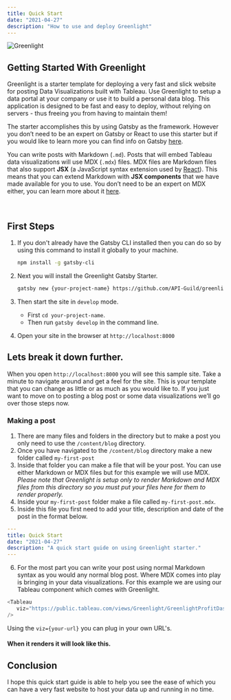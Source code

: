 ```yaml
---
title: Quick Start
date: "2021-04-27"
description: "How to use and deploy Greenlight"
---
```


![Greenlight](./greenlight-sideways.png)

## Getting Started With Greenlight

Greenlight is a starter template for deploying a very fast and slick website for posting Data Visualizations built with Tableau.
Use Greenlight to setup a data portal at your company or use it to build a personal data blog. This application is designed to be fast and easy to deploy, without relying on servers - thus freeing you from having to maintain them!

The starter accomplishes this by using Gatsby as the framework. However you don’t
need to be an expert on Gatsby or React to use this starter but if you would like
to learn more you can find info on Gatsby [here](https://www.gatsbyjs.com/).

You can write posts with Markdown (`.md`). Posts that will embed Tableau data visualizations will use MDX (`.mdx`) files. 
MDX files are Markdown files that also support **JSX** (a JavaScript syntax extension used by [React](https://reactjs.org/)). This means that you can extend Markdown with **JSX components** that we have made available for you to use.
You don’t need to be an expert on MDX either, you can learn more about it [here](https://mdxjs.com/).

<br />

## First Steps

1. If you don't already have the Gatsby CLI installed then you can do so by using this command to install it globally to your machine.

   ```bash
   npm install -g gatsby-cli
   ```

2. Next you will install the Greenlight Gatsby Starter.

   ```bash
   gatsby new {your-project-name} https://github.com/API-Guild/greenlight
   ```

3. Then start the site in `develop` mode.

   - First `cd your-project-name`.
   - Then run `gatsby develop` in the command line.

4. Open your site in the browser at `http://localhost:8000`
   <br />

## Lets break it down further.

When you open `http://localhost:8000` you will see this sample site. Take a minute to navigate around and get a feel for the site. This is your template that you can change as little or as much as you would like to. If you just want to move on to posting a blog post or some data visualizations we’ll go over those steps now.

### Making a post

1. There are many files and folders in the directory but to make a post you only need to use the `/content/blog` directory.
   <br />
2. Once you have navigated to the `/content/blog` directory make a new folder called `my-first-post`
   <br />
3. Inside that folder you can make a file that will be your post. You can use either Markdown or MDX files but for this example we will use MDX. _Please note that Greenlight is setup only to render Markdown and MDX files from this directory so you must put your files here for them to render properly._
   <br />
4. Inside your `my-first-post` folder make a file called `my-first-post.mdx`.
   <br />
5. Inside this file you first need to add your title, description and date of the post in the format below.

```yaml {numberLines}
---
title: Quick Start
date: "2021-04-27"
description: "A quick start guide on using Greenlight starter."
---
```

6. For the most part you can write your post using normal Markdown syntax as you would any normal blog post. Where MDX comes into play is bringing in your data visualizations. For this example we are using our Tableau component which comes with Greenlight.

```js {numberLines}
<Tableau
   viz="https://public.tableau.com/views/Greenlight/GreenlightProfitDashboard"
/>
```

Using the `viz={your-url}` you can plug in your own URL's.

#### When it renders it will look like this.

<Tableau
   viz="https://public.tableau.com/views/Greenlight/GreenlightProfitDashboard"
/>

## Conclusion

I hope this quick start guide is able to help you see the ease of which you can have a very fast website to host your data up and running in no time.
